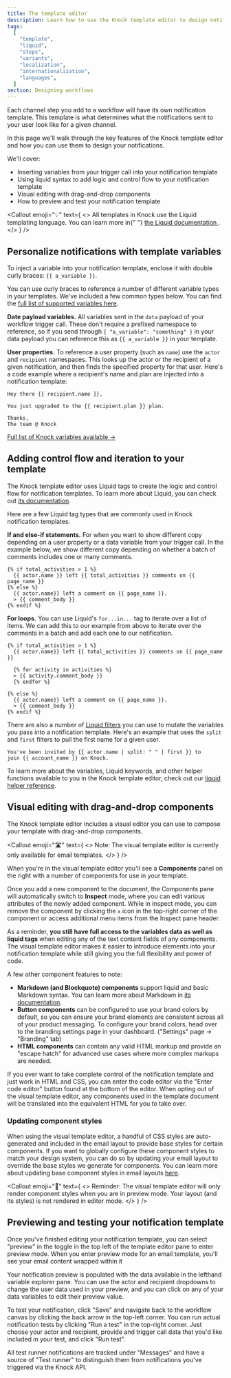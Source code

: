 ```yaml
---
title: The template editor
description: Learn how to use the Knock template editor to design notifications for your product.
tags:
  [
    "template",
    "liquid",
    "steps",
    "variants",
    "localization",
    "internationalization",
    "languages",
  ]
section: Designing workflows
---
```



Each channel step you add to a workflow will have its own notification template. This template is what determines what the notifications sent to your user look like for a given channel.

In this page we'll walk through the key features of the Knock template editor and how you can use them to design your notifications.

We'll cover:

- Inserting variables from your trigger call into your notification template
- Using liquid syntax to add logic and control flow to your notification template
- Visual editing with drag-and-drop components
- How to preview and test your notification template

<Callout
  emoji="💡"
  text={
    <>
      All templates in Knock use the Liquid templating language. You can
      learn more in{" "}
      <a href="https://shopify.github.io/liquid/basics/introduction/">
        the Liquid documentation
      </a>
      .
    </>
  }
/>

## Personalize notifications with template variables

To inject a variable into your notification template, enclose it with double curly braces: `{{ a_variable }}`.

You can use curly braces to reference a number of different variable types in your templates. We've included a few common types below. You can find the [full list of supported variables here](/designing-workflows/references/variables).

**Date payload variables.** All variables sent in the `data` payload of your workflow trigger call. These don't require a prefixed namespace to reference, so if you send through `{ "a_variable": "something" }` in your data payload you can reference this as `{{ a_variable }}` in your template.

**User properties.** To reference a user property (such as `name`) use the `actor` and `recipient` namespaces. This looks up the actor or the recipient of a given notification, and then finds the specified property for that user. Here's a code example where a recipient's name and plan are injected into a notification template:

```
Hey there {{ recipient.name }},

You just upgraded to the {{ recipient.plan }} plan.

Thanks,
The team @ Knock
```

[Full list of Knock variables available →](/designing-workflows/references/variables)

## Adding control flow and iteration to your template

The Knock template editor uses Liquid tags to create the logic and control flow for notification templates. To learn more about Liquid, you can check out [its documentation](https://shopify.github.io/liquid/basics/introduction/).

Here are a few Liquid tag types that are commonly used in Knock notification templates.

**If and else-if statements.** For when you want to show different copy depending on a user property or a data variable from your trigger call. In the example below, we show different copy depending on whether a batch of comments includes one or many comments.

```liquid
{% if total_activities > 1 %}
  {{ actor.name }} left {{ total_activities }} comments on {{ page_name }}
{% else %}
  {{ actor.name}} left a comment on {{ page_name }}.
  > {{ comment_body }}
{% endif %}
```

**For loops.** You can use Liquid's `for...in...` tag to iterate over a list of items. We can add this to our example from above to iterate over the comments in a batch and add each one to our notification.

```liquid
{% if total_activities > 1 %}
  {{ actor.name}} left {{ total_activities }} comments on {{ page_name }}

  {% for activity in activities %}
  > {{ activity.comment_body }}
  {% endfor %}

{% else %}
  {{ actor.name}} left a comment on {{ page_name }}.
  > {{ comment_body }}
{% endif %}
```

There are also a number of [Liquid filters](/send-notifications/reference-liquid-helpers) you can use to mutate the variables you pass into a notification template. Here's an example that uses the `split` and `first` filters to pull the first name for a given user.

```liquid
You've been invited by {{ actor.name | split: " " | first }} to
join {{ account_name }} on Knock.
```

To learn more about the variables, Liquid keywords, and other helper functions available to you in the Knock template editor, check out our [liquid helper reference](/send-notifications/reference-liquid-helpers).

## Visual editing with drag-and-drop components

The Knock template editor includes a visual editor you can use to compose your template with drag-and-drop components.

<Callout
  emoji="🛣"
  text={
    <>
      <span className="font-bold">Note: </span>The visual template editor is
      currently only available for email templates.
    </>
  }
/>

When you're in the visual template editor you'll see a **Components** panel on the right with a number of components for use in your template.

Once you add a new component to the document, the Components pane will automatically switch to **Inspect** mode, where you can edit various attributes of the newly added component. While in inspect mode, you can remove the component by clicking the `x` icon in the top-right corner of the component or access additional menu items from the Inspect pane header.

As a reminder, **you still have full access to the variables data as well as liquid tags** when editing any of the text content fields of any components. The visual template editor makes it easier to introduce elements into your notification template while still giving you the full flexibility and power of code.

A few other component features to note:

- **Markdown (and Blockquote) components** support liquid and basic Markdown syntax. You can learn more about Markdown in [its documentation](https://www.markdownguide.org/basic-syntax/).
- **Button components** can be configured to use your brand colors by default, so you can ensure your brand elements are consistent across all of your product messaging. To configure your brand colors, head over to the branding settings page in your dashboard. ("Settings" page → "Branding" tab)
- **HTML components** can contain any valid HTML markup and provide an "escape hatch" for advanced use cases where more complex markups are needed.

If you ever want to take complete control of the notification template and just work in HTML and CSS, you can enter the code editor via the "Enter code editor" button found at the bottom of the editor. When opting out of the visual template editor, any components used in the template document will be translated into the equivalent HTML for you to take over.

### Updating component styles

When using the visual template editor, a handful of CSS styles are auto-generated and included in the email layout to provide base styles for certain components. If you want to globally configure these component styles to match your design system, you can do so by updating your email layout to override the base styles we generate for components. You can learn more about updating base component styles in email layouts [here](/integrations/email/layouts#updating-base-component-styles).

<Callout
  emoji="🚨"
  text={
    <>
      <span className="font-bold">Reminder: </span>The visual template editor
      will only render component styles when you are in preview mode. Your
      layout (and its styles) is not rendered in editor mode.
    </>
  }
/>

## Previewing and testing your notification template

Once you've finished editing your notification template, you can select "preview" in the toggle in the top left of the template editor pane to enter preview mode. When you enter preview mode for an email template, you'll see your email content wrapped within it

Your notification preview is populated with the data available in the lefthand variable explorer pane. You can use the actor and recipient dropdowns to change the user data used in your preview, and you can click on any of your data variables to edit their preview value.

To test your notification, click "Save" and navigate back to the workflow canvas by clicking the back arrow in the top-left corner. You can run actual notification tests by clicking "Run a test" in the top-right corner. Just choose your actor and recipient, provide and trigger call data that you'd like included in your test, and click "Run test".

All test runner notifications are tracked under "Messages" and have a source of "Test runner" to distinguish them from notifications you've triggered via the Knock API.

